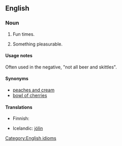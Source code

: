 ==English==

===Noun===
{{en-noun|head=[[beer]] [[and]] [[skittles]]|-}}

# {{idiomatic}} Fun times.
# {{idiomatic}} Something pleasurable.

====Usage notes====
Often used in the negative, "not all beer and skittles".

====Synonyms====
* [[peaches and cream]]
* [[bowl of cherries]]

====Translations====
{{trans-top|fun times}}
* Finnish: {{t+|fi|hauskanpito}}
{{trans-mid}}
* Icelandic: [[það eru ekki alltaf jólin|jólin]]
{{trans-bottom}}

[[Category:English idioms]]